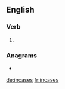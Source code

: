 ==English==

===Verb===
{{head|en|verb form}}

# {{en-third-person singular of|incase}}

===Anagrams===
* {{l|en|caseins}}

[[de:incases]]
[[fr:incases]]